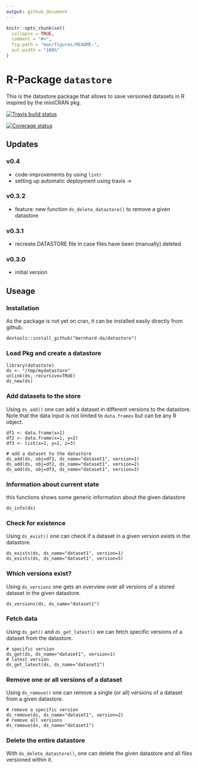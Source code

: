 ```yaml
---
output: github_document
---
```


```r
knitr::opts_chunk$set(
  collapse = TRUE,
  comment = "#>",
  fig.path = "man/figures/README-",
  out.width = "100%"
)
```

# R-Package `datastore`

This is the datastore package that allows to save versioned datasets in R inspired by the miniCRAN pkg.

[![Travis build status](https://travis-ci.org/bernhard-da/datastore.svg?branch=master)](https://travis-ci.org/bernhard-da/datastore)

[![Coverage status](https://codecov.io/gh/bernhard-da/datastore/branch/master/graph/badge.svg)](https://codecov.io/github/bernhard-da/datastore?branch=master)

## Updates
### v0.4
- code-improvements by using `lintr`
- setting up automatic deployment using travis -> 

### v0.3.2
- feature: new function `ds_delete_datastore()` to remove a given datastore

### v0.3.1
- recreate DATASTORE file in case files have been (manually) deleted

### v0.3.0
- initial version

## Useage

### Installation
As the package is not yet on cran, it can be installed easily directly from github.
```
devtools::install_github("bernhard-da/datastore")
```

### Load Pkg and create a datastore
```
library(datastore)
ds <- "/tmp/mydatastore"
unlink(ds, recursive=TRUE)
ds_new(ds)
```

### Add datasets to the store
Using `ds_add()` one can add a dataset in different versions to the datastore. Note that the data input is not limited to `data.frames` but can be any R object.
```
df1 <- data.frame(x=1)
df2 <- data.frame(x=1, y=2)
df3 <- list(x=1, y=2, z=3)

# add a dataset to the datastore
ds_add(ds, obj=df1, ds_name="dataset1", version=1)
ds_add(ds, obj=df2, ds_name="dataset1", version=2)
ds_add(ds, obj=df3, ds_name="dataset1", version=3)
```

### Information about current state
this functions shows some generic information about the given datastore

```
ds_info(ds)
```

### Check for existence
Using `ds_exist()` one can check if a dataset in a given version exists in the datastore.

```
ds_exists(ds, ds_name="dataset1", version=1)
ds_exists(ds, ds_name="dataset1", version=5)
```

### Which versions exist?
Using `ds_versions` one gets an overview over all versions of a stored dataset in the given datastore.

```
ds_versions(ds, ds_name="dataset1")
```

### Fetch data
Using `ds_get()` and `ds_get_latest()` we can fetch specific versions of a dataset from the datastore.

```
# specific version
ds_get(ds, ds_name="dataset1", version=1)
# latest version
ds_get_latest(ds, ds_name="dataset1")
```

### Remove one or all versions of a dataset
Using `ds_remove()` one can remove a single (or all) versions of a dataset from a given datastore.

```
# remove a specific version
ds_remove(ds, ds_name="dataset1", version=2)
# remove all versions
ds_remove(ds, ds_name="dataset1")
```

### Delete the entire datastore
With `ds_delete_datastore()`, one can delete the given datastore and all files versioned within it.
